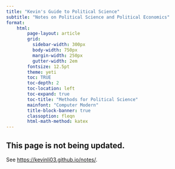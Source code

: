 ```yaml
---
title: "Kevin's Guide to Political Science"
subtitle: "Notes on Political Science and Political Economics"
format:
    html:
        page-layout: article
        grid:
          sidebar-width: 300px
          body-width: 750px
          margin-width: 250px
          gutter-width: 2em
        fontsize: 12.5pt
        theme: yeti
        toc: TRUE
        toc-depth: 2
        toc-location: left
        toc-expand: true
        toc-title: "Methods for Political Science"
        mainfont: "Computer Modern"
        title-block-banner: true
        classoption: fleqn
        html-math-method: katex
---
```


## This page is not being updated.

See <https://kevinli03.github.io/notes/>.
